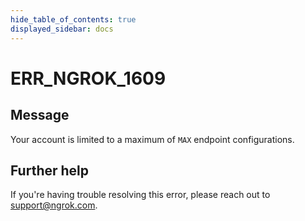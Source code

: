 ```yaml
---
hide_table_of_contents: true
displayed_sidebar: docs
---
```



# ERR_NGROK_1609

## Message

Your account is limited to a maximum of `MAX` endpoint configurations.

<ErrorDetails error="err_ngrok_1609" />

## Further help

If you're having trouble resolving this error, please reach out to [support@ngrok.com](mailto:support@ngrok.com?subject=Help%20with%20ERR_NGROK_1609).
